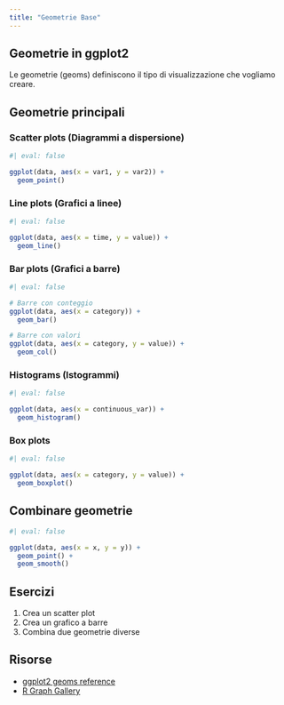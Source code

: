 ```yaml
---
title: "Geometrie Base"
---
```


## Geometrie in ggplot2

Le geometrie (geoms) definiscono il tipo di visualizzazione che vogliamo creare.

## Geometrie principali

### Scatter plots (Diagrammi a dispersione)

```r
#| eval: false

ggplot(data, aes(x = var1, y = var2)) +
  geom_point()
```

### Line plots (Grafici a linee)

```r
#| eval: false

ggplot(data, aes(x = time, y = value)) +
  geom_line()
```

### Bar plots (Grafici a barre)

```r
#| eval: false

# Barre con conteggio
ggplot(data, aes(x = category)) +
  geom_bar()

# Barre con valori
ggplot(data, aes(x = category, y = value)) +
  geom_col()
```

### Histograms (Istogrammi)

```r
#| eval: false

ggplot(data, aes(x = continuous_var)) +
  geom_histogram()
```

### Box plots

```r
#| eval: false

ggplot(data, aes(x = category, y = value)) +
  geom_boxplot()
```

## Combinare geometrie

```r
#| eval: false

ggplot(data, aes(x = x, y = y)) +
  geom_point() +
  geom_smooth()
```

## Esercizi

1. Crea un scatter plot
2. Crea un grafico a barre
3. Combina due geometrie diverse

## Risorse

- [ggplot2 geoms reference](https://ggplot2.tidyverse.org/reference/#geoms)
- [R Graph Gallery](https://r-graph-gallery.com/)

